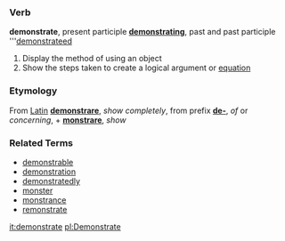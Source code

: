 === Verb ===
'''demonstrate''', present participle '''[[demonstrating]]''', past and past participle '''[[demonstrateed]]

# Display the method of using an object
# Show the steps taken to create a logical argument or [[equation]]


===Etymology===
From [[Latin]] '''[[demonstrare]]''', ''show completely'', from prefix '''[[de-]]''', ''of'' or ''concerning'', + '''[[monstrare]]''', ''show''

===Related Terms===
*[[demonstrable]]
*[[demonstration]]
*[[demonstratedly]]
*[[monster]]
*[[monstrance]]
*[[remonstrate]]

[[it:demonstrate]]
[[pl:Demonstrate]]